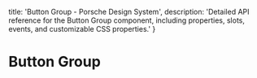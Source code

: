 
  title: 'Button Group - Porsche Design System',
  description: 'Detailed API reference for the Button Group component, including properties, slots, events, and customizable CSS properties.'
}

# Button Group <ComponentStatus tagName="p-button-group"></ComponentStatus>

<ComponentApi tagName="p-button-group" />